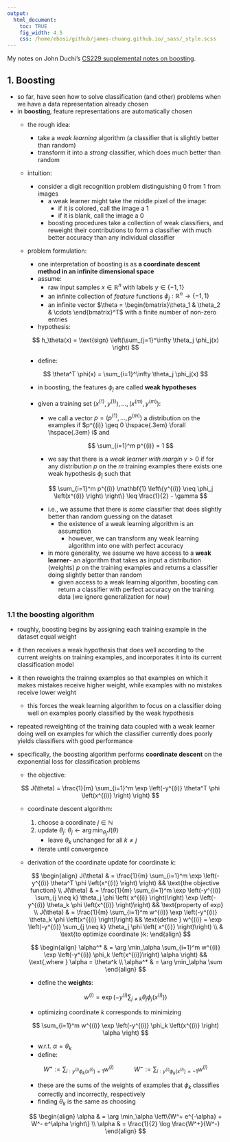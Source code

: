 ```yaml
---
output:
  html_document:
    toc: TRUE
    fig_width: 4.5
    css: /home/ebosi/github/james-chuang.github.io/_sass/_style.scss
---
```


My notes on John Duchi's [CS229 supplemental notes on boosting](http://cs229.stanford.edu/materials.html).

## **1. Boosting**

  - so far, have seen how to solve classification (and other) problems when we have a data representation already chosen
  - in **boosting**, feature representations are automatically chosen
      - the rough idea:
          - take a *weak learning* algorithm (a classifier that is slightly better than random)
          - transform it into a *strong* classifier, which does much better than random
      - intuition:
          - consider a digit recognition problem distinguishing 0 from 1 from images
              - a weak learner might take the middle pixel of the image:
                  - if it is colored, call the image a 1
                  - if it is blank, call the image a 0
              - boosting procedures take a collection of weak classifiers, and reweight their contributions to form a classifier with much better accuracy than any individual classifier
      - problem formulation:
          - one interpretation of boosting is as **a coordinate descent method in an infinite dimensional space**
          - assume:
              - raw input samples $x \in \mathbb{R}^n$ with labels $y \in \{-1, 1\}$
              - an infinite collection of *feature* functions $\phi_j : \mathbb{R}^n \rightarrow \{-1,1 \}$
              - an infinite vector $\theta = \begin{bmatrix}\theta_1 & \theta_2 & \cdots \end{bmatrix}^T$ with a finite number of non-zero entries
          - hypothesis:
          
          $$
          h_\theta(x) = \text{sign} \left(\sum_{j=1}^\infty \theta_j \phi_j(x) \right)
          $$
          
          - define:
          
          $$
          \theta^T \phi(x) = \sum_{i=1}^\infty \theta_j \phi_j(x)
          $$
          
          - in boosting, the features $\phi_j$ are called **weak hypotheses**
          - given a training set $\left(x^{(1)}, y^{(1)} \right), \dots, \left(x^{(m)}, y^{(m)} \right)$:
              - we call a vector $p = \left(p^{(1)}, \dots, p^{(m)} \right)$ a distribution on the examples if $p^{(i)} \geq 0 \hspace{.3em} \forall \hspace{.3em} i$ and
              
              $$
              \sum_{i=1}^m p^{(i)} = 1
              $$
              
              - we say that there is a *weak learner with margin* $\gamma > 0$ if for any distribution $p$ on the $m$ training examples there exists one weak hypothesis $\phi_j$ such that
              
              $$
              \sum_{i=1}^m p^{(i)} \mathbf{1} \left\{y^{(i)} \neq \phi_j \left(x^{(i)} \right) \right\} \leq \frac{1}{2} - \gamma
              $$
              
              - i.e., we assume that there is *some* classifier that does slightly better than random guessing on the dataset
                  - the existence of a weak learning algorithm is an assumption
                      - however, we can transform any weak learning algorithm into one with perfect accuracy
              - in more generality, we assume we have access to a **weak learner**- an algorithm that takes as input a distribution (weights) $p$ on the training examples and returns a classifier doing slightly better than random
                  - given access to a weak learning algorithm, boosting can return a classifier with perfect accuracy on the training data (we ignore generalization for now)
                  
### **1.1 the boosting algorithm**

  - roughly, boosting begins by assigning each training example in the dataset equal weight
  - it then receives a weak hypothesis that does well according to the current weights on training examples, and incorporates it into its current classification model
  - it then reweights the trainng examples so that examples on which it makes mistakes receive higher weight, while examples with no mistakes receive lower weight
      - this forces the weak learning algorithm to focus on a classifier doing well on examples poorly classified by the weak hypothesis
  - repeated reweighting of the training data coupled with a weak learner doing well on examples for which the classifier currently does poorly yields classifiers with good performance
  - specifically, the boosting algorithm performs **coordinate descent** on the exponential loss for classification problems
      - the objective:
      
      $$
      J(\theta) = \frac{1}{m} \sum_{i=1}^m \exp \left(-y^{(i)} \theta^T \phi \left(x^{(i)} \right) \right)
      $$
      
      - coordinate descent algorithm:
          1. choose a coordinate $j \in \mathbb{N}$
          2. update $\theta_j$: $\theta_j \gets \arg \min_{\theta_j} J(\theta)$
              - leave $\theta_k$ unchanged for all $k \neq j$
          - iterate until convergence
      - derivation of the coordinate update for coordinate $k$:
          
          $$
          \begin{align}
          J(\theta) & = \frac{1}{m} \sum_{i=1}^m \exp \left(-y^{(i)} \theta^T \phi \left(x^{(i)} \right) \right) && \text{the objective function} \\
          J(\theta) & = \frac{1}{m} \sum_{i=1}^m \exp \left(-y^{(i)} \sum_{j \neq k} \theta_j \phi \left( x^{(i)} \right)\right) \exp \left(-y^{(i)} \theta_k \phi \left(x^{(i)} \right)\right) && \text{property of exp} \\
          J(\theta) & = \frac{1}{m} \sum_{i=1}^m w^{(i)} \exp \left(-y^{(i)} \theta_k \phi \left(x^{(i)} \right)\right) && \text{define } w^{(i)} = \exp \left(-y^{(i)} \sum_{j \neq k} \theta_j \phi \left( x^{(i)} \right)\right) \\
          & \text{to optimize coordinate }k:
          \end{align}
          $$
          
          $$
          \begin{align}
          \alpha^* & = \arg \min_\alpha \sum_{i=1}^m w^{(i)} \exp \left(-y^{(i)} \phi_k \left(x^{(i)}\right) \alpha \right) && \text{,where } \alpha = \theta^k \\
          \alpha^* & = \arg \min_\alpha \sum
          \end{align}
          $$
      
      
      
      
          - define the **weights**:
          
          $$
          w^{(i)} = \exp \left(-y^{(i)} \sum_{j \neq k} \theta_j \phi_j \left(x^{(i)} \right)\right)
          $$
          
          - optimizing coordinate $k$ corresponds to minimizing
          
          $$
          \sum_{i=1}^m w^{(i)} \exp \left(-y^{(i)} \phi_k \left(x^{(i)} \right) \alpha \right)
          $$
          
          - w.r.t. $\alpha = \theta_k$
          - define:
          
          $$
          W^+ := \sum_{i: y^{(i)}\phi_k \left(x^{(i)} \right)=1} w^{(i)} \hspace{3em} W^- := \sum_{i: y^{(i)}\phi_k \left(x^{(i)} \right)=-1} w^{(i)}
          $$
          
          - these are the sums of the weights of examples that $\phi_k$ classifies correctly and incorrectly, respectively
          - finding $\theta_k$ is the same as choosing
          
          $$
          \begin{align}
          \alpha & = \arg \min_\alpha \left\{W^+ e^{-\alpha} + W^- e^\alpha \right\} \\
          \alpha & = \frac{1}{2} \log \frac{W^+}{W^-}
          \end{align}
          $$
      
      
      
      
      
      
      
      
      
      
      
      
      
      
      